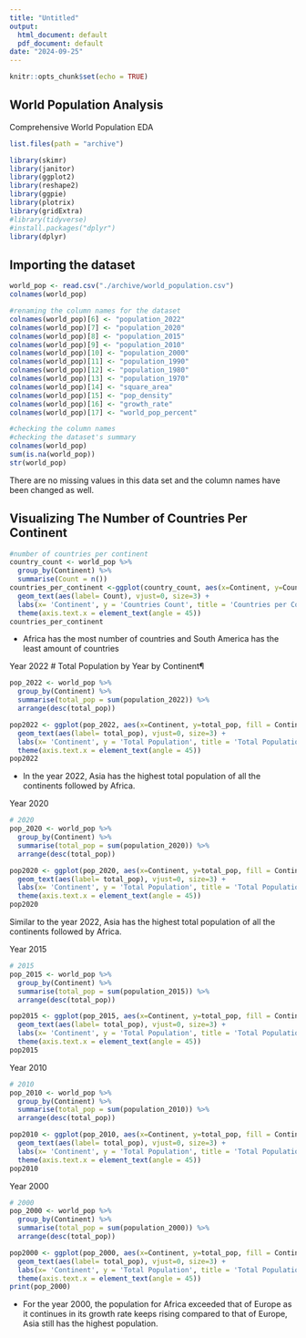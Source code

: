 ```yaml
---
title: "Untitled"
output:
  html_document: default
  pdf_document: default
date: "2024-09-25"
---
```


```r
knitr::opts_chunk$set(echo = TRUE)
```

## World Population Analysis

Comprehensive World Population EDA

```r
list.files(path = "archive")
```

```r
library(skimr)
library(janitor)
library(ggplot2)
library(reshape2)
library(ggpie)
library(plotrix)
library(gridExtra)
#library(tidyverse)
#install.packages("dplyr")
library(dplyr)
```

## Importing the dataset

```r
world_pop <- read.csv("./archive/world_population.csv")
colnames(world_pop)
```

```r
#renaming the column names for the dataset
colnames(world_pop)[6] <- "population_2022"
colnames(world_pop)[7] <- "population_2020"
colnames(world_pop)[8] <- "population_2015"
colnames(world_pop)[9] <- "population_2010"
colnames(world_pop)[10] <- "population_2000"
colnames(world_pop)[11] <- "population_1990"
colnames(world_pop)[12] <- "population_1980"
colnames(world_pop)[13] <- "population_1970"
colnames(world_pop)[14] <- "square_area"
colnames(world_pop)[15] <- "pop_density"
colnames(world_pop)[16] <- "growth_rate"
colnames(world_pop)[17] <- "world_pop_percent"
```

```r
#checking the column names
#checking the dataset's summary
colnames(world_pop)
sum(is.na(world_pop))
str(world_pop)
```

There are no missing values in this data set and the column names have been changed as well.

## Visualizing The Number of Countries Per Continent

```r
#number of countries per continent
country_count <- world_pop %>% 
  group_by(Continent) %>%
  summarise(Count = n())
countries_per_continent <-ggplot(country_count, aes(x=Continent, y=Count, fill = Continent)) + geom_col(position = "dodge") +
  geom_text(aes(label= Count), vjust=0, size=3) +
  labs(x= 'Continent', y = 'Countries Count', title = 'Countries per Continent')+
  theme(axis.text.x = element_text(angle = 45))
countries_per_continent
```

-   Africa has the most number of countries and South America has the least amount of countries

Year 2022 \# Total Population by Year by Continent¶

```r
pop_2022 <- world_pop %>%
  group_by(Continent) %>% 
  summarise(total_pop = sum(population_2022)) %>%
  arrange(desc(total_pop))

pop2022 <- ggplot(pop_2022, aes(x=Continent, y=total_pop, fill = Continent)) + geom_col(position = "dodge") +
  geom_text(aes(label= total_pop), vjust=0, size=3) +
  labs(x= 'Continent', y = 'Total Population', title = 'Total Population by Continent by Year (2022)')+
  theme(axis.text.x = element_text(angle = 45))
pop2022
```

-   In the year 2022, Asia has the highest total population of all the continents followed by Africa.

Year 2020

```r
# 2020
pop_2020 <- world_pop %>% 
  group_by(Continent) %>% 
  summarise(total_pop = sum(population_2020)) %>%
  arrange(desc(total_pop))

pop2020 <- ggplot(pop_2020, aes(x=Continent, y=total_pop, fill = Continent)) + geom_col(position = "dodge") +
  geom_text(aes(label= total_pop), vjust=0, size=3) +
  labs(x= 'Continent', y = 'Total Population', title = 'Total Population by Continent by Year (2020)')+
  theme(axis.text.x = element_text(angle = 45))
pop2020
```

Similar to the year 2022, Asia has the highest total population of all the continents followed by Africa.

Year 2015

```r
# 2015
pop_2015 <- world_pop %>%
  group_by(Continent) %>%
  summarise(total_pop = sum(population_2015)) %>%
  arrange(desc(total_pop))

pop2015 <- ggplot(pop_2015, aes(x=Continent, y=total_pop, fill = Continent)) + geom_col(position = "dodge") +
  geom_text(aes(label= total_pop), vjust=0, size=3) +
  labs(x= 'Continent', y = 'Total Population', title = 'Total Population by Continent by Year (2015)')+
  theme(axis.text.x = element_text(angle = 45))
pop2015

```

Year 2010

```r
# 2010
pop_2010 <- world_pop %>% 
  group_by(Continent) %>% 
  summarise(total_pop = sum(population_2010)) %>%
  arrange(desc(total_pop))

pop2010 <- ggplot(pop_2010, aes(x=Continent, y=total_pop, fill = Continent)) + geom_col(position = "dodge") +
  geom_text(aes(label= total_pop), vjust=0, size=3) +
  labs(x= 'Continent', y = 'Total Population', title = 'Total Population by Continent by Year (2010)')+
  theme(axis.text.x = element_text(angle = 45))
pop2010
```

Year 2000

```r
# 2000
pop_2000 <- world_pop %>% 
  group_by(Continent) %>% 
  summarise(total_pop = sum(population_2000)) %>%
  arrange(desc(total_pop))

pop2000 <- ggplot(pop_2000, aes(x=Continent, y=total_pop, fill = Continent)) + geom_col(position = "dodge") +
  geom_text(aes(label= total_pop), vjust=0, size=3) +
  labs(x= 'Continent', y = 'Total Population', title = 'Total Population by Continent by Year (2000)')+
  theme(axis.text.x = element_text(angle = 45))
print(pop_2000)
```

-   For the year 2000, the population for Africa exceeded that of Europe as it continues in its growth rate keeps rising compared to that of Europe, Asia still has the highest population.

